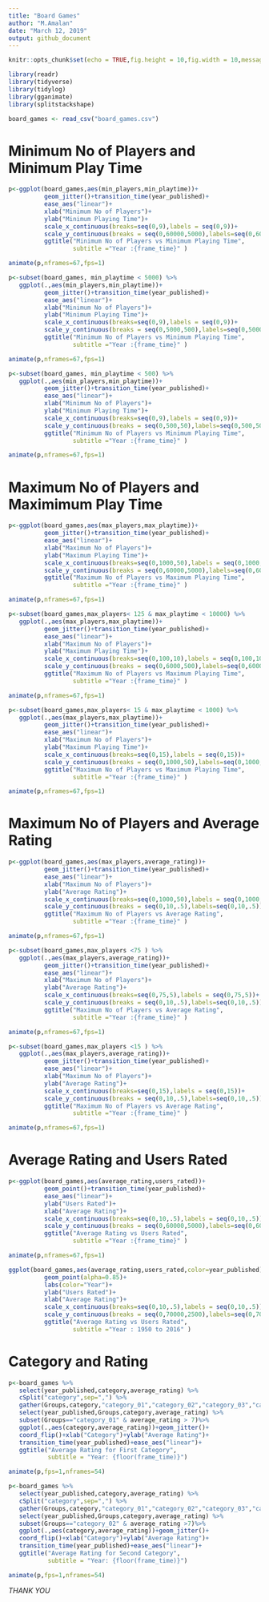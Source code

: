 ---
title: "Board Games"
author: "M.Amalan"
date: "March 12, 2019"
output: github_document
---

```{r setup, include=FALSE}
knitr::opts_chunk$set(echo = TRUE,fig.height = 10,fig.width = 10,message = FALSE,warning = FALSE)
```

```{r load the packages and data}
library(readr)
library(tidyverse)
library(tidylog)
library(gganimate)
library(splitstackshape)

board_games <- read_csv("board_games.csv")
```

# Minimum No of Players and Minimum Play Time

```{r min players and min play time 1}
p<-ggplot(board_games,aes(min_players,min_playtime))+
          geom_jitter()+transition_time(year_published)+
          ease_aes("linear")+
          xlab("Minimum No of Players")+
          ylab("Minimum Playing Time")+
          scale_x_continuous(breaks=seq(0,9),labels = seq(0,9))+
          scale_y_continuous(breaks = seq(0,60000,5000),labels=seq(0,60000,5000))+
          ggtitle("Minimum No of Players vs Minimum Playing Time",
                  subtitle ="Year :{frame_time}" )

animate(p,nframes=67,fps=1)
```

```{r min players and min play time 2}
p<-subset(board_games, min_playtime < 5000) %>%
   ggplot(.,aes(min_players,min_playtime))+
          geom_jitter()+transition_time(year_published)+
          ease_aes("linear")+
          xlab("Minimum No of Players")+
          ylab("Minimum Playing Time")+
          scale_x_continuous(breaks=seq(0,9),labels = seq(0,9))+
          scale_y_continuous(breaks = seq(0,5000,500),labels=seq(0,5000,500))+
          ggtitle("Minimum No of Players vs Minimum Playing Time",
                  subtitle ="Year :{frame_time}" )

animate(p,nframes=67,fps=1)
```

```{r min players and min play time 3}
p<-subset(board_games, min_playtime < 500) %>%
   ggplot(.,aes(min_players,min_playtime))+
          geom_jitter()+transition_time(year_published)+
          ease_aes("linear")+
          xlab("Minimum No of Players")+
          ylab("Minimum Playing Time")+
          scale_x_continuous(breaks=seq(0,9),labels = seq(0,9))+
          scale_y_continuous(breaks = seq(0,500,50),labels=seq(0,500,50))+
          ggtitle("Minimum No of Players vs Minimum Playing Time",
                  subtitle ="Year :{frame_time}" )

animate(p,nframes=67,fps=1)
```


# Maximum No of Players and Maximimum Play Time

```{r max players and max play time 1}
p<-ggplot(board_games,aes(max_players,max_playtime))+
          geom_jitter()+transition_time(year_published)+
          ease_aes("linear")+
          xlab("Maximum No of Players")+
          ylab("Maximum Playing Time")+
          scale_x_continuous(breaks=seq(0,1000,50),labels = seq(0,1000,50))+
          scale_y_continuous(breaks = seq(0,60000,5000),labels=seq(0,60000,5000))+
          ggtitle("Maximum No of Players vs Maximum Playing Time",
                  subtitle ="Year :{frame_time}" )

animate(p,nframes=67,fps=1)
```

```{r max players and max play time 2}
p<-subset(board_games,max_players< 125 & max_playtime < 10000) %>%
   ggplot(.,aes(max_players,max_playtime))+
          geom_jitter()+transition_time(year_published)+
          ease_aes("linear")+
          xlab("Maximum No of Players")+
          ylab("Maximum Playing Time")+
          scale_x_continuous(breaks=seq(0,100,10),labels = seq(0,100,10))+
          scale_y_continuous(breaks = seq(0,6000,500),labels=seq(0,6000,500))+
          ggtitle("Maximum No of Players vs Maximum Playing Time",
                  subtitle ="Year :{frame_time}" )

animate(p,nframes=67,fps=1)
```

```{r max players and max play time 3}
p<-subset(board_games,max_players< 15 & max_playtime < 1000) %>%
   ggplot(.,aes(max_players,max_playtime))+
          geom_jitter()+transition_time(year_published)+
          ease_aes("linear")+
          xlab("Maximum No of Players")+
          ylab("Maximum Playing Time")+
          scale_x_continuous(breaks=seq(0,15),labels = seq(0,15))+
          scale_y_continuous(breaks = seq(0,1000,50),labels=seq(0,1000,50))+
          ggtitle("Maximum No of Players vs Maximum Playing Time",
                  subtitle ="Year :{frame_time}" )

animate(p,nframes=67,fps=1)
```

# Maximum No of Players and Average Rating

```{r maximum players and avg rating 1}
p<-ggplot(board_games,aes(max_players,average_rating))+
          geom_jitter()+transition_time(year_published)+
          ease_aes("linear")+
          xlab("Maximum No of Players")+
          ylab("Average Rating")+
          scale_x_continuous(breaks=seq(0,1000,50),labels = seq(0,1000,50))+
          scale_y_continuous(breaks = seq(0,10,.5),labels=seq(0,10,.5))+
          ggtitle("Maximum No of Players vs Average Rating",
                  subtitle ="Year :{frame_time}" )

animate(p,nframes=67,fps=1)
```

```{r maximum players and avg rating 2}
p<-subset(board_games,max_players <75 ) %>%
   ggplot(.,aes(max_players,average_rating))+
          geom_jitter()+transition_time(year_published)+
          ease_aes("linear")+
          xlab("Maximum No of Players")+
          ylab("Average Rating")+
          scale_x_continuous(breaks=seq(0,75,5),labels = seq(0,75,5))+
          scale_y_continuous(breaks = seq(0,10,.5),labels=seq(0,10,.5))+
          ggtitle("Maximum No of Players vs Average Rating",
                  subtitle ="Year :{frame_time}" )

animate(p,nframes=67,fps=1)
```

```{r maximum players and avg rating 3}
p<-subset(board_games,max_players <15 ) %>%
   ggplot(.,aes(max_players,average_rating))+
          geom_jitter()+transition_time(year_published)+
          ease_aes("linear")+
          xlab("Maximum No of Players")+
          ylab("Average Rating")+
          scale_x_continuous(breaks=seq(0,15),labels = seq(0,15))+
          scale_y_continuous(breaks = seq(0,10,.5),labels=seq(0,10,.5))+
          ggtitle("Maximum No of Players vs Average Rating",
                  subtitle ="Year :{frame_time}" )

animate(p,nframes=67,fps=1)
```

# Average Rating and Users Rated

```{r Average Rating vs Users rated 1}
p<-ggplot(board_games,aes(average_rating,users_rated))+
          geom_point()+transition_time(year_published)+
          ease_aes("linear")+
          ylab("Users Rated")+
          xlab("Average Rating")+
          scale_x_continuous(breaks=seq(0,10,.5),labels = seq(0,10,.5))+
          scale_y_continuous(breaks = seq(0,60000,5000),labels=seq(0,60000,5000))+
          ggtitle("Average Rating vs Users Rated",
                  subtitle ="Year :{frame_time}" )

animate(p,nframes=67,fps=1)
```

```{r Average Rating vs Users rated 2}
ggplot(board_games,aes(average_rating,users_rated,color=year_published))+
          geom_point(alpha=0.85)+
          labs(color="Year")+
          ylab("Users Rated")+
          xlab("Average Rating")+
          scale_x_continuous(breaks=seq(0,10,.5),labels = seq(0,10,.5))+
          scale_y_continuous(breaks = seq(0,70000,2500),labels=seq(0,70000,2500))+
          ggtitle("Average Rating vs Users Rated",
                  subtitle ="Year : 1950 to 2016" )
```

# Category and Rating

```{r Category and rating 1}
p<-board_games %>%
   select(year_published,category,average_rating) %>%
   cSplit("category",sep=",") %>%
   gather(Groups,category,"category_01","category_02","category_03","category_04") %>%
   select(year_published,Groups,category,average_rating) %>%
   subset(Groups=="category_01" & average_rating > 7)%>%
   ggplot(.,aes(category,average_rating))+geom_jitter()+
   coord_flip()+xlab("Category")+ylab("Average Rating")+
   transition_time(year_published)+ease_aes("linear")+
   ggtitle("Average Rating for First Category",
           subtitle = "Year: {floor(frame_time)}")

animate(p,fps=1,nframes=54)
```


```{r Category and rating 2}
p<-board_games %>%
   select(year_published,category,average_rating) %>%
   cSplit("category",sep=",") %>%
   gather(Groups,category,"category_01","category_02","category_03","category_04") %>%
   select(year_published,Groups,category,average_rating) %>%
   subset(Groups=="category_02" & average_rating >7)%>%
   ggplot(.,aes(category,average_rating))+geom_jitter()+
   coord_flip()+xlab("Category")+ylab("Average Rating")+
   transition_time(year_published)+ease_aes("linear")+
   ggtitle("Average Rating for Second Category",
           subtitle = "Year: {floor(frame_time)}")

animate(p,fps=1,nframes=54)
```

*THANK YOU*
